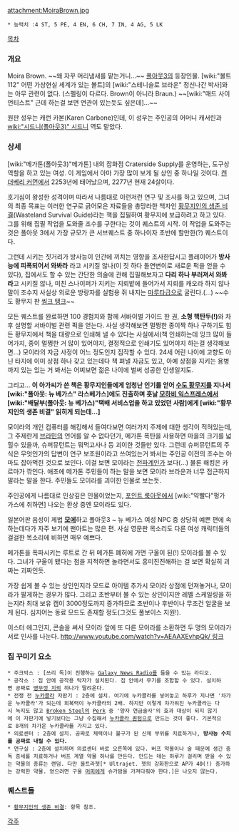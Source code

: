 attachment:MoiraBrown.jpg

 * 능력치 :4 ST, 5 PE, 4 EN, 6 CH, 7 IN, 4 AG, 5 LK

[[목차]]

=== 개요 ===
Moira Brown.  ~~왜 자꾸 머리냄새를 맡는거니...~~
[[폴아웃3]]의 등장인물. [wiki:"볼트 112" 어떤 가상현실 세계가 있는 볼트]의 [wiki:"스테니슬로 브라운" 정신나간 박사]와는 아무 관련이 없다. (스펠링이 다르다. Brown이 아니라 Braun.) ~~[wiki:"매드 사이언티스트" 근데 하는걸 보면 연관이 있는듯도 싶은데]...~~

원판 성우는 캐런 카본(Karen Carbone)인데, 이 성우는 주인공의 어머니 캐서린과 [[wiki:"시드니(폴아웃3)" 시드니]] 역도 맡았다.

=== 상세 ===
[wiki:"메가톤(폴아웃3)"메가톤] 내의 잡화점 Craterside Supply를 운영하는, 도구상 역할을 하고 있는 여성. 이 게임에서 아마 가장 많이 보게 될 상인 중 하나일 것이다. [[켄더베리 커먼]]에서 2253년에 태어났으며, 2277년 현재 24살이다.

호기심이 왕성한 성격이며 따라서 나름대로 이런저런 연구 및 조사를 하고 있으며, 그녀의 최종 목표는 이러한 연구로 긁어모은 자료들을 총망라한 책자인 [[황무지인의 생존 비결]](Wasteland Survival Guide)라는 책을 집필하여 황무지에 보급하려고 하고 있다. 그를 위해 집필 작업을 도와줄 조수를 구한다는 것이 퀘스트의 시작. 이 작업을 도와주는 것은 폴아웃 3에서 가장 규모가 큰 서브퀘스트 중 하나이자 초반에 할만한(?) 퀘스트이다.

그런데 시키는 짓거리가 방사능이 인간에 끼치는 영향을 조사한답시고 플레이어가 '''방사능에 피폭되어서 와봐라''' 라고 시키질 않나(이 짓 하다 돌연변이로 새로운 퍽을 얻을 수 있다), 집에서도 할 수 있는 간단한 의술에 관해 집필해보자고 '''다리 하나 부러져서 와봐라'''고 시키질 않나, 미친 스나이퍼가 지키는 지뢰밭에 들어가서 지뢰를 캐오라 하지 않나 말이 조수지 사실상 외로운 방랑자를 실험용 쥐 내지는 [[마루타]]급으로 굴린다.(...) ~~수도 황무지 판 [[씽크 탱크]]~~

모든 퀘스트를 완료하면 100 경험치와 함께 서바이벌 가이드 한 권, '''소형 핵탄두(!)'''와 차후 설명할 서바이벌 관련 퍽을 얻는다. 사실 생각해보면 멀쩡한 종이짝 하나 구하기도 힘든 황무지에서 책을 대량으로 인쇄해 낼 수 있다는 사실에서(책 인쇄하는데 잉크 많이 들어가지, 종이 멀쩡한 거 많이 있어야지, 결정적으로 인쇄기도 있어야지 하는걸 생각해보면...) 모이라의 자금 사정이 어느 정도인지 짐작할 수 있다. 24세 어린 나이에 고향도 아닌 타지에 이미 상점 하나 갖고 있는데다 책 펴낼 자금도 있고, 아예 상점을 지키는 용병까지 있는 있는 거 봐서는 어찌보면 젊은 나이에 벌써 성공한 인생일지도. 

그리고... '''이 아가씨가 쓴 책은 황무지인들에게 엄청난 인기를 얻어 [[수도 황무지]]를 지나서 [wiki:"폴아웃: 뉴 베가스" 라스베가스]에도 진출하며 훗날 [[모하비 익스프레스]]에서 [wiki:"배달부(폴아웃: 뉴 베가스)"택배 서비스업을 하고 있었던 사람]에게 [wiki:"황무지인의 생존 비결" 읽히게 되는데...]'''

모이라의 개인 컴퓨터를 해킹해서 들여다보면 여러가지 주제에 대한 생각이 적혀있는데, 그 주제란게 [[브라민]]의 언어를 알 수 없다던가, 메가톤 폭탄을 사용하면 마을의 크기를 넓힐수 있을까, 슈퍼뮤턴트는 뭐먹고사나 등 괴이한 것들만 있다. 그런데 슈퍼뮤턴트의 주식은 무엇인가의 답변이 연구 보조원이라고 쓰여있는거 봐서는 주인공 이전의 조수는 아마도 잡아먹힌 것으로 보인다. 이걸 보면 모이라는 [[전파계]]인가 보다(…) 물론 해킹은 카르마가 깎인다. 애초에 메가톤 주민들이 하는 말을 보면 모이라 브라운과 너무 접근하지 말라는 말을 한다. 주민들도 모이라를 괴이한 인물로 보는듯.

주인공에게 나름대로 인상깊은 인물이었는지, [[포인트 룩아웃]]에서 [wiki:"약빨다"펑가 가스에 취하면] 나오는 환상 중엔 모이라도 있다.  

일본어판 음성이 제법 '''[[모에]]'''하고 폴아웃3 ~ 뉴 베가스 여성 NPC 중 상당히 예쁜 편에 속하는데다가 자주 보기에 팬아트는 많은 편. 사실 영문판 목소리도 다른 여성 캐릭터들의 걸걸한 목소리에 비하면 매우 예쁘다.

메가톤을 폭파시키는 루트로 간 뒤 메가톤 폐허에 가면 구울이 된(!) 모이라를 볼 수 있다. 그녀가 구울이 됐다는 점을 지적하면 놀라면서도 흥미진진해하는 걸 보면 확실히 괴짜는 괴짜인듯.

가장 쉽게 볼 수 있는 상인인지라 모드로 아이템 추가시 모이라 상점에 던져놓거나, 모이라가 팔게하는 경우가 많다. 그리고 초반부터 볼 수 있는 상인이지만 레벨 스케일링을 하는지라 최대 보유 캡이 3000정도까지 증가하므로 초반이나 후반이나 무조건 얼굴을 보게 된다. 심지어는 동료 모드도 존재할 정도(그것도 풀보이스 지원!).

이스터 에그인지, 콘솔을 써서 모이라 앞에 또 다른 모이라를 소환하면 두 명의 모이라가 서로 인사를 나눈다.  [[http://www.youtube.com/watch?v=AEAAXEvhpQk/ 링크]]

=== 집 꾸미기 요소 ===
 * 주크박스 : [쓰리 독]이 진행하는 [[Galaxy News Radio]]를 들을 수 있는 라디오.
 * 공작소 : 집 안에 공작용 탁자가 설치된다. 집 안에서 무기를 조합할 수 있다. 설치하면 공짜로 [[병뚜껑 지뢰]] 하나가 딸려온다.
 * 전쟁 전 [[누카콜라]] 자판기 : 2층에 설치. 여기에 누카콜라를 넣어놓고 하루가 지나면 '차가운 누카콜라'가 되는데 회복력이 누카콜라의 2배. 하지만 이렇게 차가워진 누카콜라는 다시 녹지도 않고 [[Broken Steel]]의 [[Perk]] 중 '양자 연금술사'의 효과 대상이 되지 않기에 이 자판기에 넣기보다는 그냥 수집해서 [[누카콜라 퀀텀]]으로 만드는 것이 좋다. 기본적으로 8개의 차가운 누카콜라를 가지고 있다.
 * 의료센터 : 2층에 설치. 공짜로 체력이나 불구가 된 신체 부위를 치료하거나, '''방사능 수치를 공짜로 내릴 수 있다.'''
 * 연구실 : 2층에 설치하며 의료센터 바로 오른쪽에 있다. 버프 약물이나 술 때문에 생긴 중독 증세를 치료하거나 버프 계열 약물 하나를 만든다. 만드는 데는 하루가 걸리며 받을 수 있는 약물의 종류는 랜덤. 다만 울트라젯[* Ultrajet. 젯의 강화판으로 AP가 40(!) 증가하는 강력한 약물. 얻으려면 구울 [[머피]]에게 슈가밤을 가져다줘야 한다.]은 나오지 않는다.

=== 퀘스트들 ===
 * [[황무지인의 생존 비결]]: 항목 참조.

[[각주]]
